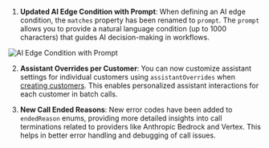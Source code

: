 1. **Updated AI Edge Condition with Prompt**: When defining an AI edge condition, the `matches` property has been renamed to `prompt`. The `prompt` allows you to provide a natural language condition (up to 1000 characters) that guides AI decision-making in workflows.

<Frame caption="Updated AI Edge Condition with Prompt">
    <img src="../static/images/changelog/ai-edge-condition-prompt.png" alt="AI Edge Condition with Prompt" />
</Frame>

2. **Assistant Overrides per Customer**: You can now customize assistant settings for individual customers using `assistantOverrides` when [creating customers](https://api.vapi.ai/api#:~:text=CreateCustomerDTO). This enables personalized assistant interactions for each customer in batch calls.

3. **New Call Ended Reasons**: New error codes have been added to `endedReason` enums, providing more detailed insights into call terminations related to providers like Anthropic Bedrock and Vertex. This helps in better error handling and debugging of call issues.